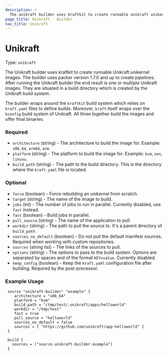 ```yaml
---
description: >
  The unikraft builder uses kraftkit to create runnable unikraft unikernel images. 
page_title: Unikraft - Builder
nav_title: Unikraft
---
```


# Unikraft

Type: `unikraft`

The Unikraft builder uses kraftkit to create runnable Unikraft unikernel images.
The builder uses packer version 1.7.0 and up to create pipelines.
After running the Unikraft builder the end result is one or multiple Unikraft images.
They are situated in a build directory which is created by the Unikraft build system.

The builder wraps around the `kraftkit` build system which relies on `kraft.yaml` files to define builds.
Moreover, `kraft` itself wraps over the `kconfig` build system of Unikraft.
All three together build the images and offer final binaries.

### Required

- `architecture` (string) - The architecture to build the image for. Example: `x86_64`, `arm64`, `arm`.
- `platform` (string) - The platform to build the image for. Example: `kvm`, `xen`, `linuxu`.
- `build_path` (string) - The path to the build directory. This is the directory where the `kraft.yaml` file is located.

### Optional

- `force` (boolean) - Force rebuilding an unikernel from scratch.
- `target` (string) - The name of the image to build.
- `jobs` (int) - The number of jobs to run in parallel. Currently disabled, use `fast` instead.
- `fast` (boolean) - Build jobs in parallel. 
- `pull_source` (string) - The name of the application to pull.
- `workdir` (string) - The path to pull the source to. It's a parent directory of `build_path`.
- `sources_no_default` (boolean) - Do not pull the default manifest sources. Required when working with custom repositories.
- `sources` (string list) - The links of the sources to pull.
- `options` (string) - The options to pass to the build system. Options are separated by spaces and of the format `KEY=value`. Currently disabled.
- `keep_config` (boolean) - Keep the `kraft.yaml` configuration file after building. Required by the post-processor.

### Example Usage


```hcl
 source "unikraft-builder" "example" {
    architecture = "x86_64"
    platform = "kvm"
    build_path = "/tmp/test/.unikraft/apps/helloworld"
    workdir = "/tmp/test"
    fast = true
    pull_source = "helloworld"
    sources_no_default = false
    sources = [ "https://github.com/unikraft/app-helloworld" ]
 }

 build {
   sources = ["source.unikraft-builder.example"]
 }
```


